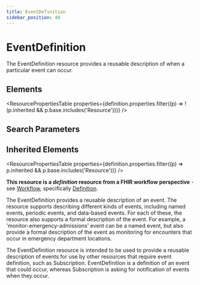 ```yaml
---
title: EventDefinition
sidebar_position: 48
---
```



# EventDefinition

The <Link to="/docs/api/fhir/resources/eventdefinition">EventDefinition</Link> resource provides a reusable description of when a particular event can occur.

<Tabs queryString="section">
  <TabItem value="schema" label="Schema" default>

## Elements

<ResourcePropertiesTable
  properties={definition.properties.filter((p) => !(p.inherited && p.base.includes('Resource')))}
/>

## Search Parameters

<SearchParamsTable searchParams={definition.searchParameters} />

## Inherited Elements

<ResourcePropertiesTable properties={definition.properties.filter((p) => p.inherited && p.base.includes('Resource'))} />

  </TabItem>
  <TabItem value="usage" label="Usage">
<div> <a name="bnc"></a> <p><strong>This resource is a <em>definition</em> resource from a FHIR workflow perspective</strong> - see <a href="https://www.hl7.org/fhir/workflow.html">Workflow</a>, specifically <a href="https://www.hl7.org/fhir/workflow.html#definition">Definition</a>.</p> <p>The <Link to="/docs/api/fhir/resources/eventdefinition">EventDefinition</Link> provides a reusable description of an event. The resource supports describing different kinds of events, including named events, periodic events, and data-based events. For each of these, the resource also supports a formal description of the event. For example, a 'monitor-emergency-admissions' event can be a named event, but also provide a formal description of the event as monitoring for encounters that occur in emergency department locations.</p> </div>
  </TabItem>
  <TabItem value="relationships" label="Relationships">
<div> <p>The <Link to="/docs/api/fhir/resources/eventdefinition">EventDefinition</Link> resource is intended to be used to provide a reusable description of events for use by other resources that require event definition, such as <Link to="/docs/api/fhir/resources/subscription">Subscription</Link>. <Link to="/docs/api/fhir/resources/eventdefinition">EventDefinition</Link> is a definition of an event that could occur, whereas <Link to="/docs/api/fhir/resources/subscription">Subscription</Link> is asking for notification of events when they occur.</p> </div>
  </TabItem>


</Tabs>
